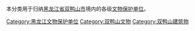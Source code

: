 本分类用于归纳[[黑龙江省|黑龙江省]][[双鸭山市|双鸭山市]]境内的各级[[文物保护单位|文物保护单位]]。

[[Category:黑龙江文物保护单位|Category:黑龙江文物保护单位]]
[[Category:双鸭山文物|Category:双鸭山文物]]
[[Category:双鸭山建筑物|Category:双鸭山建筑物]]
